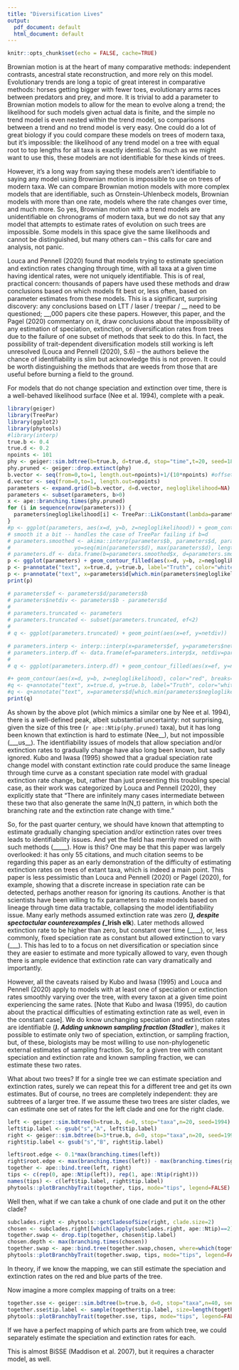 ```yaml
---
title: "Diversification Lives"
output:
  pdf_document: default
  html_document: default
---
```


```r
knitr::opts_chunk$set(echo = FALSE, cache=TRUE)
```

Brownian motion is at the heart of many comparative methods: independent contrasts, ancestral state reconstruction, and more rely on this model. Evolutionary trends are long a topic of great interest in comparative methods: horses getting bigger with fewer toes, evolutionary arms races between predators and prey, and more. It is trivial to add a parameter to Brownian motion models to allow for the mean to evolve along a trend; the likelihood for such models given actual data is finite, and the simple no trend model is even nested within the trend model, so comparisons between a trend and no trend model is very easy. One could do a lot of great biology if you could compare these models on trees of modern taxa, but it's impossible: the likelihood of any trend model on a tree with equal root to top lengths for all taxa is exactly identical. So much as we might want to use this, these models are not identifiable for these kinds of trees.

However, it's a long way from saying these models aren't identifiable to saying any model using Brownian motion is impossible to use on trees of modern taxa. We can compare Brownian motion models with more complex models that are identifiable, such as Ornstein-Uhlenbeck models, Brownian models with more than one rate, models where the rate changes over time, and much more. So yes, Brownian motion with a trend models are unidentifiable on chronograms of modern taxa, but we do not say that any model that attempts to estimate rates of evolution on such trees are impossible. Some models in this space give the same likelihoods and cannot be distinguished, but many others can -- this calls for care and analysis, not panic.

Louca and Pennell (2020) found that models trying to estimate speciation and extinction rates changing through time, with all taxa at a given time having identical rates, were not uniquely identifiable. This is of real, practical concern: thousands of papers have used these methods and draw conclusions based on which models fit best or, less often, based on parameter estimates from these models. This is a significant, surprising discovery: any conclusions based on LTT / laser / treepar / __ need to be questioned; __,000 papers cite these papers. However, this paper, and the Pagel (2020) commentary on it, draw conclusions about the impossibility of any estimation of speciation, extinction, or diversification rates from trees due to the failure of one subset of methods that seek to do this. In fact, the possibility of trait-dependent diversification models still working is left unresolved (Louca and Pennell (2020), S.6) -- the authors believe the chance of identifiability is slim but acknowledge this is not proven. It could be worth distinguishing the methods that are weeds from those that are useful before burning a field to the ground.

For models that do not change speciation and extinction over time, there is a well-behaved likelihood surface (Nee et al. 1994), complete with a peak. 

```r
library(geiger)
library(TreePar)
library(ggplot2)
library(phytools)
#library(interp)
true.b <- 0.4
true.d <- 0.2
npoints <- 101
phy <- geiger::sim.bdtree(b=true.b, d=true.d, stop="time",t=20, seed=1859)
phy.pruned <- geiger::drop.extinct(phy)
b.vector <- seq(from=0,to=1, length.out=npoints)+1/(10*npoints) #offset just a smidge to deal with TreePar's failure to handle b==d
d.vector <- seq(from=0,to=1, length.out=npoints)
parameters <- expand.grid(b=b.vector, d=d.vector, negloglikelihood=NA)
parameters <- subset(parameters, b>0)
x <- ape::branching.times(phy.pruned)
for (i in sequence(nrow(parameters))) {
  parameters$negloglikelihood[i] <- TreePar::LikConstant(lambda=parameters$b[i], mu=parameters$d[i], sampling=1, x=x)
}
#p <- ggplot(parameters, aes(x=d, y=b, z=negloglikelihood)) + geom_contour_filled()
# smooth it a bit -- handles the case of TreePar failing if b=d
# parameters.smoothed <- akima::interp(parameters$b, parameters$d, parameters$negloglikelihood, xo=seq(min(parameters$b), max(parameters$b), length = 1000),
#                    yo=seq(min(parameters$d), max(parameters$d), length = 1000))
# parameters.df <- data.frame(b=parameters.smoothed$x, d=parameters.smoothed$y, negloglikelihood=parameters.smoothed$z)
p <- ggplot(parameters) + geom_contour_filled(aes(x=d, y=b, z=negloglikelihood),  bins=25) + geom_contour(aes(x=d, y=b, z=negloglikelihood), color="darkgray", bins=100) + geom_contour(aes(x=d, y=b, z=negloglikelihood), color="red", breaks=2+min(parameters$negloglikelihood)) + theme(legend.position = "none") + coord_equal()
p <- p+annotate("text", x=true.d, y=true.b, label="Truth", color="white")
p <- p+annotate("text", x=parameters$d[which.min(parameters$negloglikelihood)], y=parameters$b[which.min(parameters$negloglikelihood)], label="MLE", color="white")
print(p)

# parameters$ef <- parameters$d/parameters$b
# parameters$netdiv <- parameters$b - parameters$d
# 
# parameters.truncated <- parameters
# parameters.truncated <- subset(parameters.truncated, ef<2)
# 
# q <- ggplot(parameters.truncated) + geom_point(aes(x=ef, y=netdiv))

# parameters.interp <- interp::interp(x=parameters$ef, y=parameters$netdiv, z=parameters$negloglikelihood, output = "points", xo=seq(from=0, to=2, length.out=npoints), yo=seq(from=min(parameters$netdiv), to=max(parameters$netdiv), length.out=npoints))
# parameters.interp.df <- data.frame(ef=parameters.interp$x, netdiv=parameters.interp$y, negloglikelihood=parameters.interp$z)
# 
# q <- ggplot(parameters.interp.df) + geom_contour_filled(aes(x=ef, y=netdiv, z=negloglikelihood),  bins=25) + geom_contour(aes(x=ef, y=netdiv, z=negloglikelihood), color="darkgray", bins=100)

#+ geom_contour(aes(x=d, y=b, z=negloglikelihood), color="red", breaks=2+min(parameters.interpt.df$negloglikelihood)) + theme(legend.position = "none") + coord_equal()
#q <- q+annotate("text", x=true.d, y=true.b, label="Truth", color="white")
#q <- q+annotate("text", x=parameters$d[which.min(parameters$negloglikelihood)], y=parameters$b[which.min(parameters$negloglikelihood)], label="MLE", color="white")
print(q)
```

As shown by the above plot (which mimics a similar one by Nee et al. 1994), there is a well-defined peak, albeit substantial uncertainty: not surprising, given the size of this tree (`r ape::Ntip(phy.pruned)` taxa), but it has long been known that extinction is hard to estimate (Nee__), but not impossible (___us__). The identifiability issues of models that allow speciation and/or extinction rates to gradually change have also long been known, but sadly ignored. Kubo and Iwasa (1995) showed that a gradual speciation rate change model with constant extinction rate could produce the same lineage through time curve as a constant speciation rate model with gradual extinction rate change, but, rather than just presenting this troubling special case, as their work was categorized by Louca and Pennell (2020), they explicitly state that "There are infinitely many cases intermediate between these two that also generate the same ln(N_t) pattern, in which both the branching rate and the extinction rate change with time." 

So, for the past quarter century, we should have known that attempting to estimate gradually changing speciation and/or extinction rates over trees leads to identifiability issues. And yet the field has merrily moved on with such methods (_____). How is this? One may be that this paper was largely overlooked: it has only 55 citations, and much citation seems to be regarding this paper as an early demonstration of the difficulty of estimating extinction rates on trees of extant taxa, which is indeed a main point. This paper is less pessimistic than Louca and Pennell (2020) or Pagel (2020), for example, showing that a discrete increase in speciation rate can be detected, perhaps another reason for ignoring its cautions. Another is that scientists have been willing to fix parameters to make models based on lineage through time data tractable, collapsing the model identifiability issue. Many early methods assumed extinction rate was zero (___), despite spectactular counterexamples (__Irish elk__). Later methods allowed extinction rate to be higher than zero, but constant over time (____), or, less commonly, fixed speciation rate as constant but allowed extinction to vary (___). This has led to to a focus on net diversification or speciation since they are easier to estimate and more typically allowed to vary, even though there is ample evidence that extinction rate can vary dramatically and importantly. 

However, all the caveats raised by Kubo and Iwasa (1995) and Louca and Pennell (2020) apply to models with at least one of speciation or extinction rates smoothly varying over the tree, with every taxon at a given time point experiencing the same rates. [Note that Kubo and Iwasa (1995), do caution about the practical difficulties of estimating extinction rate as well, even in the constant case]. We do know unchanging speciation and extinction rates are identifiable (___). Adding unknown sampling fraction (Stadler ___), makes it possible to estimate only two of speciation, extinction, or sampling fraction, but, of these, biologists may be most willing to use non-phylogenetic external estimates of sampling fraction. So, for a given tree with constant speciation and extinction rate and known sampling fraction, we can estimate these two rates. 

What about two trees? If for a single tree we can estimate speciation and extinction rates, surely we can repeat this for a different tree and get its own estimates. But of course, no trees are completely independent: they are subtrees of a larger tree. If we assume these two trees are sister clades, we can estimate one set of rates for the left clade and one for the right clade. 

```r
left <- geiger::sim.bdtree(b=true.b, d=0, stop="taxa",n=20, seed=1994)
left$tip.label <- gsub("s","A", left$tip.label)
right <- geiger::sim.bdtree(b=3*true.b, d=0, stop="taxa",n=20, seed=1995)
right$tip.label <- gsub("s","B", right$tip.label)

left$root.edge <- 0.1*max(branching.times(left))
right$root.edge <- max(branching.times(left)) - max(branching.times(right))
together <- ape::bind.tree(left, right)
tips <- c(rep(0, ape::Ntip(left)), rep(1, ape::Ntip(right)))
names(tips) <- c(left$tip.label, right$tip.label)
phytools::plotBranchbyTrait(together, tips, mode="tips", legend=FALSE)
```

Well then, what if we can take a chunk of one clade and put it on the other clade?  

```r
subclades.right <- phytools::getCladesofSize(right, clade.size=2)
chosen <- subclades.right[[which(lapply(subclades.right, ape::Ntip)==2)[1]]]
together.swap <- drop.tip(together, chosen$tip.label)
chosen.depth <- max(branching.times(chosen))
together.swap <- ape::bind.tree(together.swap,chosen, where=which(together.swap$tip.label=="A7"), position=chosen.depth)
phytools::plotBranchbyTrait(together.swap, tips, mode="tips", legend=FALSE)
```

In theory, if we know the mapping, we can still estimate the speciation and extinction rates on the red and blue parts of the tree.

Now imagine a more complex mapping of traits on a tree:

```r
together.sse <- geiger::sim.bdtree(b=true.b, d=0, stop="taxa",n=40, seed=2007)
together.sse$tip.label <- sample(together$tip.label, size=length(together$tip.label), replace=FALSE)
phytools::plotBranchbyTrait(together.sse, tips, mode="tips", legend=FALSE)
```

If we have a perfect mapping of which parts are from which tree, we could separately estimate the speciation and extinction rates for each.

This is almost BiSSE (Maddison et al. 2007), but it requires a character model, as well.

